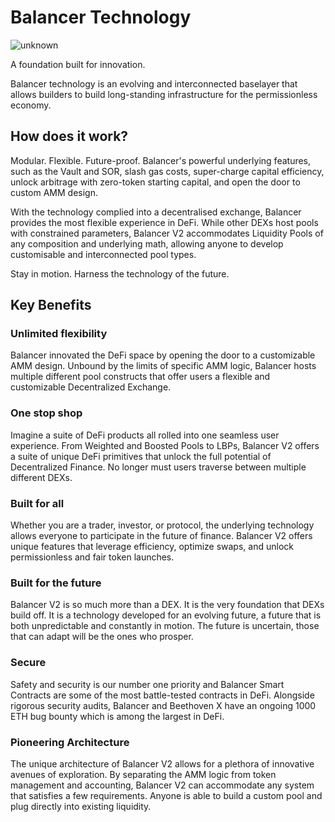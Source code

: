 # Balancer Technology
![unknown](https://user-images.githubusercontent.com/109503546/207839571-7a5b6c44-a542-4255-9f7d-1679ad404673.png)

A foundation built for innovation. 

Balancer technology is an evolving and interconnected baselayer that allows builders to build long-standing infrastructure for the permissionless economy. 

## How does it work?

Modular. Flexible. Future-proof. Balancer's powerful underlying features, such as the Vault and SOR, slash gas costs, super-charge capital efficiency, unlock arbitrage with zero-token starting capital, and open the door to custom AMM design.

With the technology complied into a decentralised exchange, Balancer provides the most flexible experience in DeFi. While other DEXs host pools with constrained parameters, Balancer V2  accommodates Liquidity Pools of any composition and underlying math, allowing anyone to develop customisable and interconnected pool types. 

Stay in motion. Harness the technology of the future. 


## Key Benefits

### Unlimited flexibility
Balancer innovated the DeFi space by opening the door to a customizable AMM design. Unbound by the limits of specific AMM logic, Balancer hosts multiple different pool constructs that offer users a flexible and customizable Decentralized Exchange.

### One stop shop
Imagine a suite of DeFi products all rolled into one seamless user experience. From Weighted and Boosted Pools to LBPs, Balancer V2 offers a suite of unique DeFi primitives that unlock the full potential of Decentralized Finance. No longer must users traverse between multiple different DEXs.

### Built for all
Whether you are a trader, investor, or protocol, the underlying technology allows everyone to participate in the future of finance. Balancer V2 offers unique features that leverage efficiency, optimize swaps, and unlock permissionless and fair token launches.

### Built for the future
Balancer V2 is so much more than a DEX. It is the very foundation that DEXs build off. It is a technology developed for an evolving future, a future that is both unpredictable and constantly in motion. The future is uncertain, those that can adapt will be the ones who prosper.

### Secure
Safety and security is our number one priority and Balancer Smart Contracts are some of the most battle-tested contracts in DeFi. Alongside rigorous security audits, Balancer and Beethoven X have an ongoing 1000 ETH bug bounty which is among the largest in DeFi.

### Pioneering Architecture
The unique architecture of Balancer V2 allows for a plethora of innovative avenues of exploration. By separating the AMM logic from token management and accounting, Balancer V2 can accommodate any system that satisfies a few requirements. Anyone is able to build a custom pool and plug directly into existing liquidity. 
